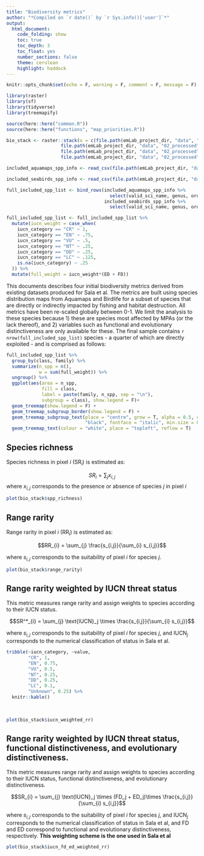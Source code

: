 ```yaml
---
title: "Biodiversity metrics"
author: "*Compiled on `r date()` by `r Sys.info()['user']`*"
output: 
  html_document:
    code_folding: show
    toc: true
    toc_depth: 3
    toc_float: yes
    number_sections: false
    theme: cerulean
    highlight: haddock
---
```


```r
knitr::opts_chunk$set(echo = F, warning = F, comment = F, message = F)

library(raster)
library(sf)
library(tidyverse)
library(treemapify)

source(here::here("common.R"))
source(here::here("functions", "map_priorities.R"))
```

```r
bio_stack <- raster::stack(x = c(file.path(emLab_project_dir, "data", "02_processed", "species_richness","spp_richness.tif"),
                    file.path(emLab_project_dir, "data", "02_processed", "species_richness", "range_rarity.tif"),
                    file.path(emLab_project_dir, "data", "02_processed", "species_richness", "iucn_weighted_rr.tif"),
                    file.path(emLab_project_dir, "data", "02_processed", "species_richness", "iucn_fd_ed_weighted_rr.tif")))

included_aquamaps_spp_info <- read_csv(file.path(emLab_project_dir, "data", "02_processed", "species_list", "included_aquamaps_spp_list_with_ED_FD.csv"))

included_seabirds_spp_info <- read_csv(file.path(emLab_project_dir, "data", "02_processed", "species_list", "included_birdlife_spp_list_with_ED_FD.csv"))

full_included_spp_list <- bind_rows(included_aquamaps_spp_info %>% 
                                      select(valid_sci_name, genus, order, family, class, phylum, kingdom, iucn_category, ED, FD),
                                    included_seabirds_spp_info %>% 
                                      select(valid_sci_name, genus, order, family, class, phylum, kingdom, iucn_category,  ED, FD))

full_included_spp_list <- full_included_spp_list %>% 
  mutate(iucn_weight = case_when(
    iucn_category == "CR" ~ 1,
    iucn_category == "EN" ~ .75,
    iucn_category == "VU" ~ .5, 
    iucn_category == "NT" ~ .25, 
    iucn_category == "DD" ~ .25,
    iucn_category == "LC" ~ .125,
    is.na(iucn_category) ~ .25
  )) %>% 
  mutate(full_weight = iucn_weight*(ED + FD))
```

This documents describes four initial biodiversity metrics derived from existing datasets produced for Sala et al. The metrics are built using species distribution maps from Aquamaps and Birdlife for a subset of species that are directly or indirectly impacted by fishing and habitat destruction. All metrics have been re-scaled globally between 0-1. We limit the analysis to these species because 1) these are species most affected by MPAs (or the lack thereof), and 2) variables such as functional and evolutionary distinctiveness are only available for these. The final sample contains `r nrow(full_included_spp_list)` species - a quarter of which are directly exploited - and is comprised as follows:

```r
full_included_spp_list %>% 
  group_by(class, family) %>% 
  summarize(n_spp = n(),
            w = sum(full_weight)) %>% 
  ungroup() %>% 
  ggplot(aes(area = n_spp, 
             fill = class,
             label = paste(family, n_spp, sep = "\n"),
             subgroup = class), show.legend = F)+
  geom_treemap(show.legend = F) +
  geom_treemap_subgroup_border(show.legend = F) +
  geom_treemap_subgroup_text(place = "centre", grow = T, alpha = 0.5, colour =
                             "black", fontface = "italic", min.size = 0) +
  geom_treemap_text(colour = "white", place = "topleft", reflow = T)
```

## Species richness

Species richness in pixel *i* ($\text{SR}_{i}$) is estimated as:

$$SR_{i} = \sum_{j} x_{i,j}$$ where $x_{i,j}$ corresponds to the presence or absence of species *j* in pixel *i*

```r
plot(bio_stack$spp_richness)
```

## Range rarity

Range rarity in pixel *i* ($\text{RR}_{i}$) is estimated as:

$$RR_{i} = \sum_{j} \frac{s_{i,j}}{\sum_{i} s_{i,j}}$$

where $s_{i,j}$ corresponds to the suitability of pixel *i* for species *j*.

```r
plot(bio_stack$range_rarity)
```

## Range rarity weighted by IUCN threat status

This metric measures range rarity and assign weights to species according to their IUCN status.

$$SR^*_{i} = \sum_{j} \text{IUCN}_j \times \frac{s_{i,j}}{\sum_{i} s_{i,j}}$$

where $s_{i,j}$ corresponds to the suitability of pixel *i* for species *j*, and $\text{IUCN}_j$ corresponds to the numerical classification of status in Sala et al.

```r
tribble(~iucn_category, ~value,
        "CR", 1,
        "EN", 0.75,
        "VU", 0.5, 
        "NT", 0.25, 
        "DD", 0.25,
        "LC", 0.1,
        "Unknown", 0.25) %>% 
  knitr::kable()
  
  
  
plot(bio_stack$iucn_weighted_rr)
```

## Range rarity weighted by IUCN threat status, functional distinctiveness, and evolutionary distinctiveness.

This metric measures range rarity and assign weights to species according to their IUCN status, functional distinctiveness, and evolutionary distinctiveness.

$$SR_{i} = \sum_{j} \text{IUCN}_j \times (FD_j + ED_j)\times \frac{s_{i,j}}{\sum_{i} s_{i,j}}$$

where $s_{i,j}$ corresponds to the suitability of pixel *i* for species *j*, and $\text{IUCN}_j$ corresponds to the numerical classification of status in Sala et al, and FD and ED correspond to functional and evolutionary distinctiveness, respectively. **This weighting scheme is the one used in Sala et al**

```r
plot(bio_stack$iucn_fd_ed_weighted_rr)
```
